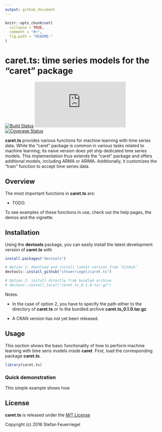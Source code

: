 ```yaml
---
output: github_document
---
```


<!-- README.md is generated from README.Rmd. Please edit that file -->

```r
knitr::opts_chunk$set(
  collapse = TRUE,
  comment = "#>",
  fig.path = "README-"
)
```

# caret.ts: time series models for the "caret" package

[![Build Status](https://travis-ci.org/sfeuerriegel/caret.ts.svg?branch=master)](https://travis-ci.org/sfeuerriegel/caret.ts)
[![CRAN_Status_Badge](http://www.r-pkg.org/badges/version/caret.ts)](https://cran.r-project.org/package=caret.ts)
[![Coverage Status](https://img.shields.io/codecov/c/github/sfeuerriegel/caret.ts/master.svg)](https://codecov.io/github/sfeuerriegel/caret.ts?branch=master)

**caret.ts** provides various functions for machine learning with time series data. While the "caret" package is common in various tasks related to machine learning; its naive version does yet ship dedicated time series models. This implementation thus extends the "caret" package and offers additional models, including ARMA or ARIMA. Additionally, it customizes the "train" function to accept time series data. 

## Overview

The most important functions in **caret.ts** are:

* TODO. 

To see examples of these functions in use, check out the help pages, the demos and the vignette. 


## Installation

Using the **devtools** package, you can easily install the latest development version of **caret.ts** with

```r
install.packages("devtools")

# Option 1: download and install latest version from ‘GitHub’
devtools::install_github("sfeuerriegel/caret.ts")

# Option 2: install directly from bundled archive
# devtoos::install_local("caret.ts_0.1.0.tar.gz")
```

Notes: 

* In the case of option 2, you have to specify the path either to the directory of **caret.ts** or to the bundled archive **caret.ts_0.1.0.tar.gz**

* A CRAN version has not yet been released.

## Usage

This section shows the basic functionality of how to perform machine learning with time seris models inside **caret**. First, load the corresponding package **caret.ts**. 

```r
library(caret.ts)
```

### Quick demonstration

This simple example shows how 



## License

**caret.ts** is released under the [MIT License](https://opensource.org/licenses/MIT)

Copyright (c) 2016 Stefan Feuerriegel
